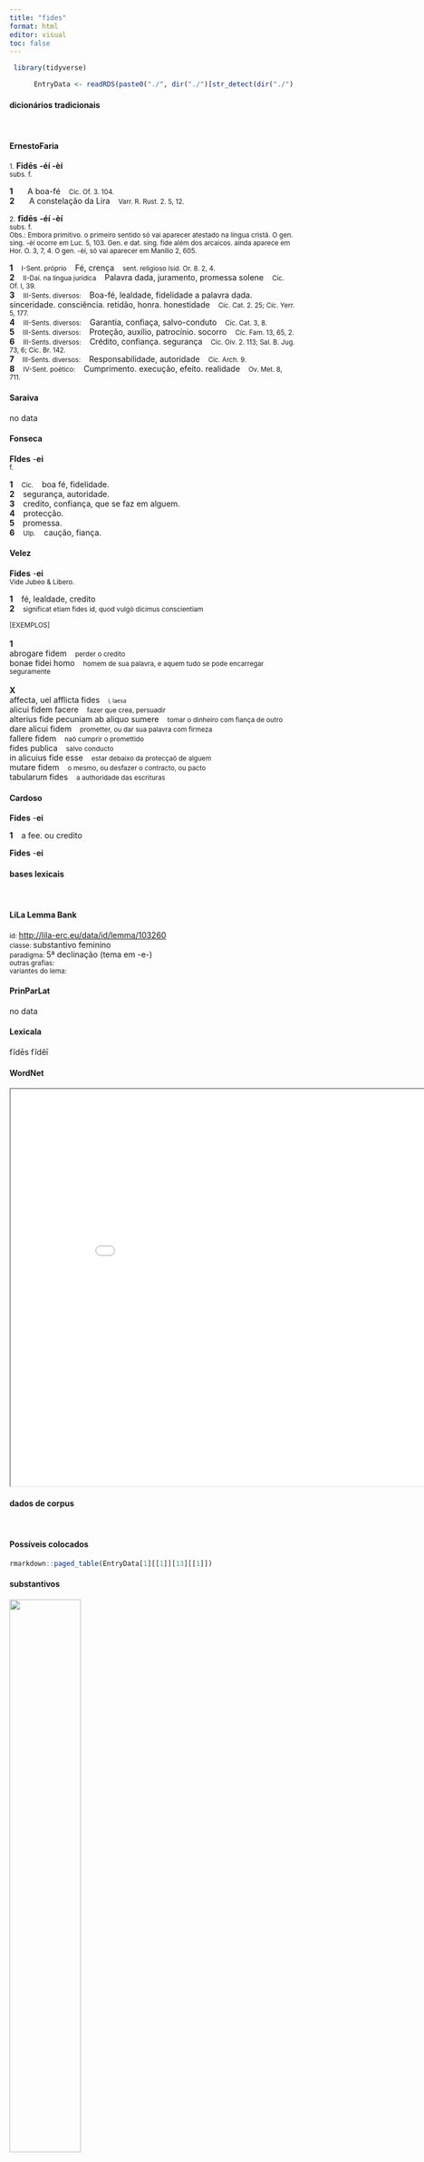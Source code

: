 ```yaml
---
title: "fides"
format: html
editor: visual
toc: false
---
```



```r
 library(tidyverse) 

      EntryData <- readRDS(paste0("./", dir("./")[str_detect(dir("./"), "_xx102-105-100-101-115xx_.rds")]))

```


#### dicionários tradicionais

&emsp;




::: panel-tabset

#### ErnestoFaria

<small>1.</small> <b>Fidēs</b> <b>-éí -èí</b> <br> <small>subs. f.</small> <br> <small></small>   <p> <b>1</b> &ensp; <small></small> &ensp; A boa-fé &ensp; <small>Cíc. Of. 3. 104.</small> <br> <b>2</b> &ensp; <small></small> &ensp; A constelação da Lira &ensp; <small>Varr. R. Rust. 2. 5, 12.</small> </p> 
 <small>2.</small> <b>fīdēs</b> <b>-éí -èí</b> <br> <small>subs. f.</small> <br> <small>Obs.: Embora primitivo. o primeiro sentido só vai aparecer atestado na língua cristã. O gen. sing. -èí ocorre em Luc. 5, 103. Gen. e dat. sing. fide além dos arcaicos. ainda aparece em Hor. O. 3, 7, 4. O gen. -èi, só vai aparecer em Manílio 2, 605.</small>   <p> <b>1</b> &ensp; <small>I-Sent. próprio</small> &ensp; Fé, crença &ensp; <small>sent. religioso Isid. Or. 8. 2, 4.</small> <br> <b>2</b> &ensp; <small>II-Daí. na língua jurídica</small> &ensp; Palavra dada, juramento, promessa solene &ensp; <small>Cíc. Of. I, 39.</small> <br> <b>3</b> &ensp; <small>III-Sents. diversos:</small> &ensp; Boa-fé, lealdade, fidelidade a palavra dada. sinceridade. consciência. retidão, honra. honestidade &ensp; <small>Cíc. Cat. 2. 25; Cíc. Yerr. 5, 177.</small> <br> <b>4</b> &ensp; <small>III-Sents. diversos:</small> &ensp; Garantia, confiaça, salvo-conduto &ensp; <small>Cíc. Cat. 3, 8.</small> <br> <b>5</b> &ensp; <small>III-Sents. diversos:</small> &ensp; Proteção, auxílio, patrocínio. socorro &ensp; <small>Cíc. Fam. 13, 65, 2.</small> <br> <b>6</b> &ensp; <small>III-Sents. diversos:</small> &ensp; Crédito, confiança. segurança &ensp; <small>Cíc. Oiv. 2. 113; Sal. B. Jug. 73, 6; Cíc. Br. 142.</small> <br> <b>7</b> &ensp; <small>III-Sents. diversos:</small> &ensp; Responsabilidade, autoridade &ensp; <small>Cíc. Arch. 9.</small> <br> <b>8</b> &ensp; <small>IV-Sent. poético:</small> &ensp; Cumprimento. execução, efeito. realidade &ensp; <small>Ov. Met. 8, 711.</small> </p>




#### Saraiva

no data




#### Fonseca

<b>FIdes</b> -<b>ei</b> <br> <small>f.</small>   <p> <b>1</b> &ensp; <small>Cic.</small> &ensp; boa fé, fidelidade. <br> <b>2</b> &ensp; segurança, autoridade. <br> <b>3</b> &ensp; credito, confiança, que se faz em alguem. <br> <b>4</b> &ensp; protecção. <br> <b>5</b> &ensp; promessa. <br> <b>6</b> &ensp; <small>Ulp.</small> &ensp; caução, fiança. </p>




#### Velez

<b>Fides</b> -<b>ei</b> <br> <small>Vide Jubeo & Libero.</small>   <p> <b>1</b> &ensp; fé, lealdade, credito <br> <b>2</b> &ensp; <small>significat etiam fides id, quod vulgò dicimus conscientiam</small> </p>   <p><small>[EXEMPLOS]</small><br> <br><b>1</b><br>abrogare fidem &ensp; <small>perder o credito</small> <br> bonae fidei homo &ensp; <small>homem de sua palavra, e aquem tudo se pode encarregar seguramente</small> <br> <br><b>X</b><br>affecta, uel afflicta fides &ensp; <small><small>i, laesa</small></small> <br> alicui fidem facere &ensp; <small>fazer que crea, persuadir</small> <br> alterius fide pecuniam ab aliquo sumere &ensp; <small>tomar o dinheiro com fiança de outro</small> <br> dare alicui fidem &ensp; <small>prometter, ou dar sua palavra com firmeza</small> <br> fallere fidem &ensp; <small>naõ cumprir o promettido</small> <br> fides publica &ensp; <small>salvo conducto</small> <br> in alicuius fide esse &ensp; <small>estar debaixo da protecçaõ de alguem</small> <br> mutare fidem &ensp; <small>o mesmo, ou desfazer o contracto, ou pacto</small> <br> tabularum fides &ensp; <small>a authoridade das escrituras</small> </p>




#### Cardoso

<b>Fides</b> -<b>ei</b>   <p> <b>1</b> &ensp; a fee. ou credito </p> 
 <b>Fides</b> -<b>ei</b>


:::



#### bases lexicais

&emsp;






::: panel-tabset

#### LiLa Lemma Bank

<small> id: </small> <a href=' http://lila-erc.eu/data/id/lemma/103260 ' target="_blank"> http://lila-erc.eu/data/id/lemma/103260 </a> <br>
<small> classe: </small> substantivo feminino   <br>
<small> paradigma: </small> 5ª declinação (tema em -e-) <br>
<small> outras grafias: </small>  <br>
<small> variantes do lema: </small>  <br>





#### PrinParLat

no data




#### Lexicala

fĭdēs 
 fĭdĕī




#### WordNet

<iframe width='900' height='700' src='Media/Tree__xx102-105-100-101-115xx__sem_type_lexemes_pt.html'>

</iframe>


:::



#### dados de corpus

&emsp;




::: panel-tabset

#### Possíveis colocados

```r

rmarkdown::paged_table(EntryData[1][[1]][13][[1]])

```


#### substantivos

![](./Media/wordcloud__xx102-105-100-101-115xx__BY_collocate_scoreSUBST.webp){width=50% fig-alt='This chart plots collocate by scoreSUBST, for the headword fides here are all the values plotted: collocate: iustitia; scoreSUBST: 2. collocate: recipio; scoreSUBST: 0. collocate: uirtus; scoreSUBST: 2. collocate: uester; scoreSUBST: 0. collocate: meus; scoreSUBST: 0. collocate: publicus; scoreSUBST: 0. collocate: habeo; scoreSUBST: 0. collocate: tuus; scoreSUBST: 0. collocate: atque; scoreSUBST: 0. collocate: et; scoreSUBST: 0'}




#### adjetivos

![](./Media/wordcloud__xx102-105-100-101-115xx__BY_collocate_scoreADJ.webp){width=50% fig-alt='This chart plots collocate by scoreADJ, for the headword fides here are all the values plotted: collocate: iustitia; scoreADJ: 0. collocate: recipio; scoreADJ: 0. collocate: uirtus; scoreADJ: 0. collocate: uester; scoreADJ: 0. collocate: meus; scoreADJ: 0. collocate: publicus; scoreADJ: 2. collocate: habeo; scoreADJ: 0. collocate: tuus; scoreADJ: 0. collocate: atque; scoreADJ: 0. collocate: et; scoreADJ: 0'}




#### verbos

![](./Media/wordcloud__xx102-105-100-101-115xx__BY_collocate_scoreVERBO.webp){width=50% fig-alt='This chart plots collocate by scoreVERBO, for the headword fides here are all the values plotted: collocate: iustitia; scoreVERBO: 0. collocate: recipio; scoreVERBO: 2. collocate: uirtus; scoreVERBO: 0. collocate: uester; scoreVERBO: 0. collocate: meus; scoreVERBO: 0. collocate: publicus; scoreVERBO: 0. collocate: habeo; scoreVERBO: 2. collocate: tuus; scoreVERBO: 0. collocate: atque; scoreVERBO: 0. collocate: et; scoreVERBO: 0'}




#### advérbios

![](./Media/wordcloud__xx102-105-100-101-115xx__BY_collocate_scoreADV.webp){width=50% fig-alt='This chart plots collocate by scoreADV, for the headword fides here are all the values plotted: collocate: iustitia; scoreADV: 0. collocate: recipio; scoreADV: 0. collocate: uirtus; scoreADV: 0. collocate: uester; scoreADV: 0. collocate: meus; scoreADV: 0. collocate: publicus; scoreADV: 0. collocate: habeo; scoreADV: 0. collocate: tuus; scoreADV: 0. collocate: atque; scoreADV: 0. collocate: et; scoreADV: 0'}




#### preposições e conjunções

![](./Media/wordcloud__xx102-105-100-101-115xx__BY_collocate_scoreFUNC.webp){width=50% fig-alt='This chart plots collocate by scoreFUNC, for the headword fides here are all the values plotted: collocate: iustitia; scoreFUNC: 0. collocate: recipio; scoreFUNC: 0. collocate: uirtus; scoreFUNC: 0. collocate: uester; scoreFUNC: 0. collocate: meus; scoreFUNC: 0. collocate: publicus; scoreFUNC: 0. collocate: habeo; scoreFUNC: 0. collocate: tuus; scoreFUNC: 0. collocate: atque; scoreFUNC: 0. collocate: et; scoreFUNC: 0'}


:::



::: panel-tabset

#### ExemplosTraduzidos

<p> necdum habetis <b>fidem</b> <br> <small> Vulg.Marc.4.40 <br> Ainda não tendes fé? <small> [JDD] </small> </small> </p>
; <p> nam statim <b>fidem</b> publicam postulavit <br> <small> Cic.Att.2.24.2 <br> pois logo em seguida postulou a imunidade. <small> [JDD] </small> </small> </p>
; <p> unum <b>fides</b> uirtusque consortem addidit <br> <small> Sen.Oed.781 <br> Só um a lealdade e o valor fizeram participar de sua sorte. <small> [JDD] </small> </small> </p>
; <p> o constantiam promissi et <b>fidem</b> miram <br> <small> Cic.Att.4.19.1 <br> Ó constância de tua promessa e admirável fidelidade! <small> [JDD] </small> </small> </p>
; <p> filia <b>fides</b> tua te salvam fecit <br> <small> Vulg.Marc.5.34 <br> Filha, a tua fé te fez salva. <small> [JDD] </small> </small> </p>
; <p> quibus adductis eos in <b>fidem</b> recipit <br> <small> Caes.Gal.4.22.3 <br> Levados esses, os recebe em fidelidade. <small> [JDD, de outra edição] </small> </small> </p>
; <p> statues ut ex <b>fide</b> fama reque mea videbitur <br> <small> Cic.Att.5.8.3 <br> resolverás o que te parecer bom conforme minha lealdade, reputação e interesse. <small> [JDD] </small> </small> </p>
; <p> uerum enim uero pro deum atque hominum <b>fidem</b> uictoria in manu nobis est <br> <small> Sal.Cat.20.10 <br> Mas, no entanto, pela fé dos deuses e dos homens, a vitória está em nossa mão. <small> [JDD] </small> </small> </p>
; <p> sed redeo ad amores deliciasque uestras L. Antonium qui uos omnis in <b>fidem</b> suam recepit <br> <small> Cic.Phil.6.12.1 <br> Mas volto aos vossos amores e delícias, Lúcio Antônio, que acolheu a todos vós em sua boa fé. <small> [JDD, de outra edição] </small> </small> </p>
; <p> amicitiam ne ne facile ei qui ob eam summa <b>fide</b> constantia iustitiaque seruatam maximam gloriam ceperit <br> <small> Cic.Amici.25 <br> Acaso não será fácil para aquele que alcançou a máxima glória por tê-la conservado com suma fidelidade, constância e justiça? <small> [JDD, de outra edição] </small> </small> </p>





#### Frequência por autor

![](./Media/barchart__xx102-105-100-101-115xx__lemma_BY_author_Frequencies.webp){width=50% fig-alt='This charts plots the frequency of lemma by author_Frequencies. The Tacitus subcorpus registers the highest normalized frequency, with the value of 17.16 and an absolute frequency of 5. The Sallustius subcorpus follows, with a normalized frequency of 10.2 and an absolute frequency of 11. the subcorpus with the least normalized frequency is Ovidius with the normalized value of 0 and an absolute freqeuncy of 0. here are all the values: subcorpus: Caesar ; normalized frequency: 18 ; absolute frequency: 6.79809653297077. subcorpus: Cicero ; normalized frequency: 91 ; absolute frequency: 5.66893424036281. subcorpus: Horatius ; normalized frequency: 4 ; absolute frequency: 3.55208240831187. subcorpus: Ovidius ; normalized frequency: 0 ; absolute frequency: 0. subcorpus: Phaedrus ; normalized frequency: 6 ; absolute frequency: 9.10885076666161. subcorpus: Sallustius ; normalized frequency: 11 ; absolute frequency: 10.2031351451628. subcorpus: Seneca ; normalized frequency: 31 ; absolute frequency: 5.78563296690991. subcorpus: Suetonius ; normalized frequency: 0 ; absolute frequency: 0. subcorpus: Tacitus ; normalized frequency: 5 ; absolute frequency: 17.164435290079. subcorpus: Vergilius ; normalized frequency: 0 ; absolute frequency: 0. subcorpus: Hieronymus ; normalized frequency: 3 ; absolute frequency: 6.74005841383959'}




#### Frequência por gênero

![](./Media/barchart__xx102-105-100-101-115xx__lemma_BY_genre_Frequencies.webp){width=50% fig-alt='This charts plots the frequency of lemma by genre_Frequencies. The Poesia.trágica subcorpus registers the highest normalized frequency, with the value of 18.24 and an absolute frequency of 21. The Prosa.histórica subcorpus follows, with a normalized frequency of 8.28 and an absolute frequency of 34. the subcorpus with the least normalized frequency is Poesia.épica with the normalized value of 0 and an absolute freqeuncy of 0. here are all the values: subcorpus: Prosa.histórica ; normalized frequency: 34 ; absolute frequency: 8.2767350714477. subcorpus: Prosa.filosófica ; normalized frequency: 19 ; absolute frequency: 3.13009670351395. subcorpus: Prosa.oratória ; normalized frequency: 66 ; absolute frequency: 6.33683139227867. subcorpus: Prosa.epistolográfica ; normalized frequency: 16 ; absolute frequency: 4.23964598955987. subcorpus: Poesia.lírica ; normalized frequency: 4 ; absolute frequency: 3.36502061075124. subcorpus: Poesia.didática ; normalized frequency: 6 ; absolute frequency: 5.08949020273136. subcorpus: Poesia.trágica ; normalized frequency: 21 ; absolute frequency: 18.2418346073662. subcorpus: Poesia.épica ; normalized frequency: 0 ; absolute frequency: 0. subcorpus: Prosa.ficcional ; normalized frequency: 3 ; absolute frequency: 6.74005841383959'}




#### Frequência por século

![](./Media/barchart__xx102-105-100-101-115xx__lemma_BY_period_Frequencies.webp){width=50% fig-alt='This charts plots the frequency of lemma by period_Frequencies. The II.d.C. subcorpus registers the highest normalized frequency, with the value of 13.09 and an absolute frequency of 5. The II.d.C. subcorpus follows, with a normalized frequency of 13.09 and an absolute frequency of 5. the subcorpus with the least normalized frequency is I.d.C. with the normalized value of 5.66 and an absolute freqeuncy of 37. here are all the values: subcorpus: I.a.C. ; normalized frequency: 124 ; absolute frequency: 5.77146846637189. subcorpus: I.d.C. ; normalized frequency: 37 ; absolute frequency: 5.66008872571516. subcorpus: II.d.C. ; normalized frequency: 5 ; absolute frequency: 13.0890052356021. subcorpus: IV.d.C. ; normalized frequency: 3 ; absolute frequency: 6.74005841383959'}


:::


